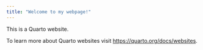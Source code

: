```yaml
---
title: "Welcome to my webpage!"
---
```


This is a Quarto website.

To learn more about Quarto websites visit <https://quarto.org/docs/websites>.

